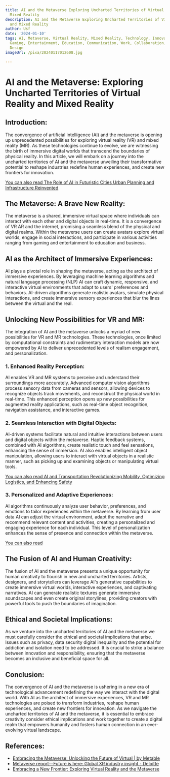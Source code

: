 ```yaml
---
title: AI and the Metaverse Exploring Uncharted Territories of Virtual Reality and
  Mixed Reality
description: AI and the Metaverse Exploring Uncharted Territories of Virtual Reality
  and Mixed Reality
author: Usf
date: '2024-01-10'
tags: AI, Metaverse, Virtual Reality, Mixed Reality, Technology, Innovation, Future,
  Gaming, Entertainment, Education, Communication, Work, Collaboration, Creativity,
  Design
imageUrl: /pixa/20240117012608.jpg

---
```

# AI and the Metaverse: Exploring Uncharted Territories of Virtual Reality and Mixed Reality

## Introduction:
The convergence of artificial intelligence (AI) and the  metaverse is opening up unprecedented possibilities for exploring  virtual reality  (VR) and mixed reality (MR). As these technologies continue to evolve, we are witnessing the birth of immersive digital  worlds that transcend the boundaries of physical reality. In  this article, we will embark on a journey into the uncharted  territories of AI and the metaverse unveiling their transformative potential to reshape industries redefine human experiences, and create  new frontiers  for innovation.

[You  can also read The Role of AI in Futuristic Cities Urban  Planning and Infrastructure Reinvented](The%20Role%20of%20AI%20in%20Futuristic%20Cities%20Urban%20Planning%20and%20Infrastructure%20Reinvented)


## The Metaverse: A Brave New Reality:
The metaverse is a shared, immersive virtual space where individuals can  interact  with each other and digital objects in real-time. It is a convergence of VR AR and the internet, promising  a seamless blend of the physical and  digital  realms.  Within the metaverse users can create avatars  explore virtual worlds, engage in social interactions, and participate in various activities ranging from gaming and entertainment to education and business.

## AI as the Architect of Immersive Experiences:
AI  plays a pivotal role in shaping the metaverse, acting as the architect of immersive experiences. By  leveraging  machine learning algorithms and natural language processing (NLP) AI can craft dynamic, responsive, and interactive virtual environments  that adapt to users' preferences and behaviors. AI-driven algorithms generate realistic avatars, simulate physical interactions, and create immersive sensory experiences that blur the lines between the virtual and the real.

## Unlocking New  Possibilities for VR and MR:
The integration of AI and the metaverse unlocks a myriad of new  possibilities for VR  and MR technologies. These technologies, once limited by computational constraints and rudimentary interaction models are  now empowered by AI to deliver unprecedented levels  of realism engagement, and  personalization.

### 1. Enhanced  Reality Perception:
AI enables VR and MR systems to perceive  and  understand  their surroundings more accurately. Advanced computer vision algorithms process sensory data from cameras and sensors, allowing devices to recognize objects track movements, and reconstruct the physical world in real-time. This enhanced  perception  opens up new possibilities for augmented  reality applications,  such as real-time object recognition, navigation assistance, and interactive games.

### 2.  Seamless  Interaction with Digital Objects:
AI-driven systems facilitate natural and intuitive interactions between users and digital  objects within the metaverse. Haptic feedback systems, combined with AI algorithms, create realistic touch and feel sensations, enhancing the sense of immersion. AI also enables intelligent object manipulation, allowing users to interact with virtual objects in a realistic  manner, such as picking up and examining objects or manipulating virtual tools.

[You can also read AI and Transportation  Revolutionizing Mobility, Optimizing Logistics, and Enhancing  Safety](AI%20and%20Transportation%20Revolutionizing%20Mobility%2C%20Optimizing%20Logistics%2C%20and%20Enhancing%20Safety)


### 3. Personalized and Adaptive Experiences:
AI algorithms continuously analyze user  behavior, preferences,  and emotions  to tailor experiences  within the metaverse. By learning from user data AI can adjust the virtual environment, adapt the narrative and  recommend relevant content and  activities,  creating a personalized  and  engaging experience for each individual. This level of  personalization enhances the sense of presence and connection within the metaverse.

[You can also read ]()


## The Fusion of AI and Human Creativity:
The fusion of AI and the metaverse presents a  unique opportunity  for  human creativity to flourish in  new and uncharted territories. Artists, designers, and storytellers can leverage AI's  generative capabilities to create  immersive virtual worlds, interactive experiences, and captivating narratives. AI can generate realistic textures generate immersive soundscapes and even create  original storylines, providing creators with powerful tools to  push the  boundaries of imagination.

## Ethical  and Societal Implications:
As we venture  into the uncharted  territories of AI and the metaverse  we must carefully consider the ethical and societal implications  that arise. Issues such as privacy, data security digital inequality and the potential for addiction and isolation need to  be addressed. It is crucial to strike a balance between innovation and responsibility, ensuring that the metaverse becomes an inclusive and beneficial space for all.

## Conclusion:
The convergence of AI and  the metaverse is ushering in  a new era of technological advancement redefining the way we interact with  the  digital world.  With AI as the architect of immersive experiences, VR and MR technologies are poised to transform industries, reshape human experiences, and create new frontiers for innovation. As we navigate the uncharted territories of AI  and the metaverse, it is essential to embrace creativity consider ethical implications and work together to create  a digital realm that empowers humanity and fosters human connection in an ever-evolving virtual landscape.

## References:
- [Embracing the Metaverse: Unlocking the Future of Virtual | by Metable](https://medium.com/@metable/embracing-the-metaverse-unlocking-the-future-of-virtual-3ab6c7f18fe6)
- [Metaverse report—Future is here: Global XR industry insight - Deloitte](https://www2.deloitte.com/cn/en/pages/technology-media-and-telecommunications/articles/metaverse-whitepaper.html)
- [Embracing a New Frontier: Exploring Virtual Reality and the Metaverse](https://www.linkedin.com/pulse/embracing-new-frontier-exploring-virtual-reality-metaverse-mostafa-sh-v8grf)
